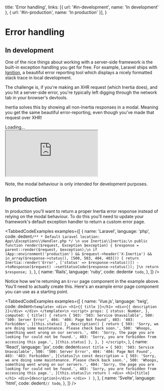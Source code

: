 
  title: 'Error handling',
  links: [{ url: '#in-development', name: 'In development' }, { url: '#in-production', name: 'In production' }],
}

# Error handling

## In development

One of the nice things about working with a server-side framework is the built-in exception handling you get for free. For example, Laravel ships with [Ignition](https://github.com/facade/ignition), a beautiful error reporting tool which displays a nicely formatted stack trace in local development.

The challenge is, if you're making an XHR request (which Inertia does), and you hit a server-side error, you're typically left digging through the network tab in your browser's devtools.

Inertia solves this by showing all non-Inertia responses in a modal. Meaning you get the same beautiful error-reporting, even though you've made that request over XHR!

<div className="my-6 relative rounded overflow-hidden bg-gray-500" style={{ paddingTop: '80.5%' }}>
  <div className="absolute inset-0 w-full h-full flex items-center justify-center text-sm">Loading&hellip;</div>
  <iframe
    className="absolute inset-0 w-full h-full"
    src="https://player.vimeo.com/video/363562630?autoplay=1&loop=1&muted=1&background=1"
  ></iframe>
</div>

<Notice>Note, the modal behaviour is only intended for development purposes.</Notice>

## In production

In production you'll want to return a proper Inertia error response instead of relying on the modal behaviour. To do this you'll need to update your framework's default exception handler to return a custom error page.

<TabbedCodeExamples
  examples={[
    {
      name: 'Laravel',
      language: 'php',
      code: dedent`
       /**
        * Default Laravel location: App\\Exceptions\\Handler.php
        */ \n
        use Inertia\\Inertia;\n
        public function render($request, Exception $exception)
        {
            $response = parent::render($request, $exception);\n
            if (App::environment('production')
                && $request->header('X-Inertia')
                && in_array($response->status(), [500, 503, 404, 403])) {
                return Inertia::render('Error', ['status' => $response->status()])
                    ->toResponse($request)
                    ->setStatusCode($response->status());
            }\n
            return $response;
        }
      `,
    },
    {
      name: 'Rails',
      language: 'ruby',
      code: dedent`
        # todo
      `,
    },
  ]}
/>

Notice how we're returning an `Error` page component in the example above. You'll need to actually create this. Here's an example error page component you can use as a starting point.

<TabbedCodeExamples
  examples={[
    {
      name: 'Vue.js',
      language: 'twig',
      code: dedent`
        <template>
          <div>
            <h1>{{ title }}</h1>
            <div>{{ description }}</div>
          </div>
        </template>\n
        <script>
          props: {
            status: Number,
          },
          computed: {
            title() {
              return {
                503: '503: Service Unavailable',
                500: '500: Server Error',
                404: '404: Page Not Found',
                403: '403: Forbidden',
              }[this.status]
            },
            description() {
              return {
                503: 'Sorry, we are doing some maintenance. Please check back soon.',
                500: 'Whoops, something went wrong on our servers.',
                404: 'Sorry, the page you are looking for could not be found.',
                403: 'Sorry, you are forbidden from accessing this page.',
              }[this.status]
            },
          },
        }
        </script>
      `,
    },
    {
      name: 'React',
      language: 'jsx',
      code: dedent`
          const title = {
            503: '503: Service Unavailable',
            500: '500: Server Error',
            404: '404: Page Not Found',
            403: '403: Forbidden',
          }[status]\n
          const description = {
            503: 'Sorry, we are doing some maintenance. Please check back soon.',
            500: 'Whoops, something went wrong on our servers.',
            404: 'Sorry, the page you are looking for could not be found.',
            403: 'Sorry, you are forbidden from accessing this page.',
          }[this.status]\n
          return (
            <div>
              <h1>{title}</h1>
              <div>{description}</div>
            </div>
          )
        }
      `,
    },
    {
      name: 'Svelte',
      language: 'html',
      code: dedent`
        // todo
      `,
    },
  ]}
/>
